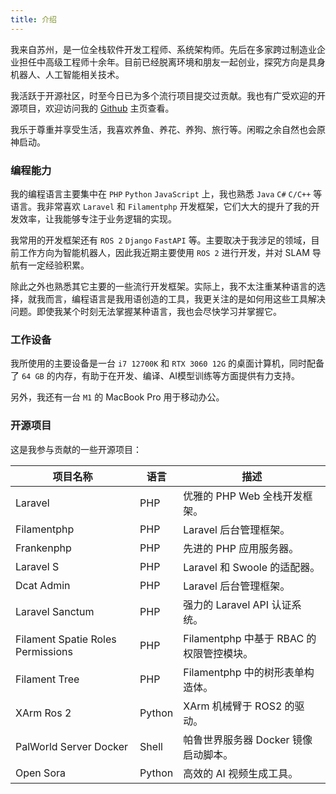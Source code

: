 ```yaml
---
title: 介绍
---
```


我来自苏州，是一位全栈软件开发工程师、系统架构师。先后在多家跨过制造业企业担任中高级工程师十余年。目前已经脱离环境和朋友一起创业，探究方向是具身机器人、人工智能相关技术。

我活跃于开源社区，时至今日已为多个流行项目提交过贡献。我也有广受欢迎的开源项目，欢迎访问我的 [Github](https://github.com/celaraze) 主页查看。

我乐于尊重并享受生活，我喜欢养鱼、养花、养狗、旅行等。闲暇之余自然也会原神启动。

### 编程能力

我的编程语言主要集中在 `PHP` `Python` `JavaScript` 上，我也熟悉 `Java` `C#` `C/C++` 等语言。我非常喜欢 `Laravel` 和 `Filamentphp` 开发框架，它们大大的提升了我的开发效率，让我能够专注于业务逻辑的实现。

我常用的开发框架还有 `ROS 2` `Django` `FastAPI` 等。主要取决于我涉足的领域，目前工作方向为智能机器人，因此我近期主要使用 `ROS 2` 进行开发，并对 SLAM 导航有一定经验积累。

除此之外也熟悉其它主要的一些流行开发框架。实际上，我不太注重某种语言的选择，就我而言，编程语言是我用语创造的工具，我更关注的是如何用这些工具解决问题。即使我某个时刻无法掌握某种语言，我也会尽快学习并掌握它。

### 工作设备

我所使用的主要设备是一台 `i7 12700K` 和 `RTX 3060 12G` 的桌面计算机，同时配备了 `64 GB` 的内存，有助于在开发、编译、AI模型训练等方面提供有力支持。

另外，我还有一台 `M1` 的 MacBook Pro 用于移动办公。

### 开源项目

这是我参与贡献的一些开源项目：

| 项目名称  | 语言 | 描述  |
| --- | --- | --- |
| Laravel | PHP | 优雅的 PHP Web 全栈开发框架。 |
| Filamentphp | PHP | Laravel 后台管理框架。 |
| Frankenphp | PHP | 先进的 PHP 应用服务器。 |
| Laravel S | PHP | Laravel 和 Swoole 的适配器。 |
| Dcat Admin | PHP | Laravel 后台管理框架。 |
| Laravel Sanctum | PHP | 强力的 Laravel API 认证系统。 |
| Filament Spatie Roles Permissions | PHP | Filamentphp 中基于 RBAC 的权限管控模块。 |
| Filament Tree| PHP | Filamentphp 中的树形表单构造体。 |
| XArm Ros 2 | Python | XArm 机械臂于 ROS2 的驱动。 |
| PalWorld Server Docker | Shell | 帕鲁世界服务器 Docker 镜像启动脚本。 |
| Open Sora | Python | 高效的 AI 视频生成工具。 |